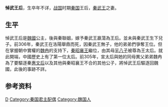 {{Infobox 先秦人物
|名称=悼武王后
|姓=姬
|氏=魏
|时代=战国
|国家=秦国
|身份=秦国王后
|出生地点=魏国
|夫=秦武王
|子女=
}}

'''悼武王后'''，生卒年不详，[[战国|战国]]时期[[秦国|秦国]]王后，[[秦武王|秦武王]]之妻。

== 生平 ==
悼武王后是[[魏国_(战国)|魏國]]公主，後與秦聯姻，嫁予秦武王嬴蕩為王后。並未與秦武王生下兒子。前306年，秦武王在洛陽舉鼎而死，因秦武王無子，他的弟弟們爭奪王位。但在掌握朝中實權的[[魏冉|魏冉]]的支持下，[[秦昭襄王|秦昭襄王]]繼位，由其母[[宣太后|羋八子]]被尊為王太后。就此開端，中國歷史上有了第一位太后。前305年，宣太后與她的同母異父弟弟魏冉為了要驅逐秦[[惠文后|惠文后]]以及其他與秦昭襄王不合的其他公子，將悼武王后驅逐回魏國，此後的事跡不詳。

== 参考资料 ==
{{reflist}}
{{周朝及諸侯國王后}}
[[Category:春秋战国王后|D]]
[[Category:秦国君主配偶|Category:秦国君主配偶]]
[[Category:魏国人|Category:魏国人]]
